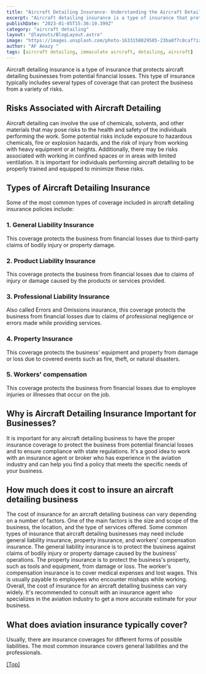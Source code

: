 ```yaml
---
title: "Aircraft Detailing Insurance- Understanding the Aircraft Detailing Coverage"
excerpt: "Aircraft detailing insurance is a type of insurance that protects aircraft detailing businesses from potential financial losses. This type of insurance typically includes several types of coverage that can protect the business from a variety of risks."
publishDate: "2023-01-05T15:36:19.399Z"
category: "aircraft detailing"
layout: "@layouts/BlogLayout.astro"
image: "https://images.unsplash.com/photo-1633158829585-23ba8f7c8caf?ixlib=rb-4.0.3&ixid=MnwxMjA3fDB8MHxwaG90by1wYWdlfHx8fGVufDB8fHx8&auto=format&fit=crop&w=1740&q=80"
author: "AF Aeazy "
tags: [aircraft detailing, immaculate aircraft, detailing, aircraft]
---
```



Aircraft detailing insurance is a type of insurance that protects aircraft detailing businesses from potential financial losses. This type of insurance typically includes several types of coverage that can protect the business from a variety of risks.

## <a name="Risks Associated with Aircraft Detailing"></a>Risks Associated with Aircraft Detailing

Aircraft detailing can involve the use of chemicals, solvents, and other materials that may pose risks to the health and safety of the individuals performing the work. Some potential risks include exposure to hazardous chemicals, fire or explosion hazards, and the risk of injury from working with heavy equipment or at heights. Additionally, there may be risks associated with working in confined spaces or in areas with limited ventilation. It is important for individuals performing aircraft detailing to be properly trained and equipped to minimize these risks.

## Types of Aircraft Detailing Insurance

Some of the most common types of coverage included in aircraft detailing insurance policies include:

### 1. General Liability Insurance

This coverage protects the business from financial losses due to third-party claims of bodily injury or property damage.

### 2. Product Liability Insurance

This coverage protects the business from financial losses due to claims of injury or damage caused by the products or services provided.

### 3. Professional Liability Insurance

Also called Errors and Omissions insurance, this coverage protects the business from financial losses due to claims of professional negligence or errors made while providing services.

### 4. Property Insurance 

This coverage protects the business' equipment and property from damage or loss due to covered events such as fire, theft, or natural disasters.

### 5. Workers' compensation

This coverage protects the business from financial losses due to employee injuries or illnesses that occur on the job.

## Why is Aircraft Detailing Insurance Important for Businesses?

It is important for any aircraft detailing business to have the proper insurance coverage to protect the business from potential financial losses and to ensure compliance with state regulations. It's a good idea to work with an insurance agent or broker who has experience in the aviation industry and can help you find a policy that meets the specific needs of your business.

## How much does it cost to insure an aircraft detailing business

The cost of insurance for an aircraft detailing business can vary depending on a number of factors. One of the main factors is the size and scope of the business, the location, and the type of services offered. Some common types of insurance that aircraft detailing businesses may need include general liability insurance, property insurance, and workers' compensation insurance.
The general liability insurance is to protect the business against claims of bodily injury or property damage caused by the business' operations.
The property insurance is to protect the business's property, such as tools and equipment, from damage or loss.
The worker's compensation insurance is to cover medical expenses and lost wages. This is usually payable to employees who encounter mishaps while working.
Overall, the cost of insurance for an aircraft detailing business can vary widely. It's recommended to consult with an insurance agent who specializes in the aviation industry to get a more accurate estimate for your business.

## What does aviation insurance typically cover?

Usually, there are insurance coverages for different forms of possible liabilities. The most common insurance covers general liabilities and the professionals.

[[Top]](#top)
